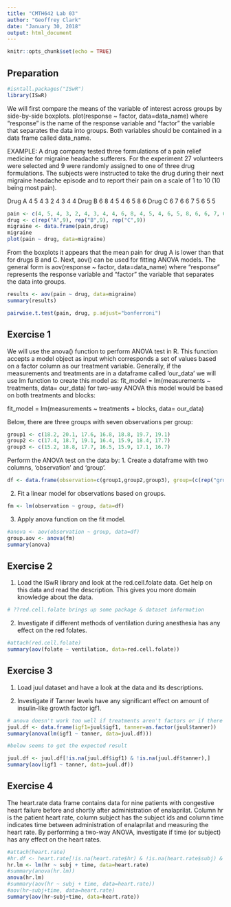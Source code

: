 ```yaml
---
title: "CMTH642 Lab 03"
author: "Geoffrey Clark"
date: "January 30, 2018"
output: html_document
---
```


```r
knitr::opts_chunk$set(echo = TRUE)
```

## Preparation

```r
#isntall.packages("ISwR")
library(ISwR)
```

We will first compare the means of the variable of interest across groups by side-by-side boxplots. plot(response ~ factor, data=data_name) where "response" is the name of the response variable and "factor" the variable  that separates the data into groups. Both variables should be contained in a data frame  called data_name.

EXAMPLE:
A drug company tested three formulations of a pain relief medicine for migraine  headache sufferers. For the experiment 27 volunteers were selected and 9 were randomly  assigned to one of three drug formulations. The subjects were instructed to take the drug  during their next migraine headache episode and to report their pain on a scale of  1 to 10 (10 being most pain).

Drug A 4 5 4 3 2 4 3 4 4
Drug B 6 8 4 5 4 6 5 8 6
Drug C 6 7 6 6 7 5 6 5 5

```r
pain <- c(4, 5, 4, 3, 2, 4, 3, 4, 4, 6, 8, 4, 5, 4, 6, 5, 8, 6, 6, 7, 6, 6, 7, 5, 6, 5, 5) 
drug <- c(rep("A",9), rep("B",9), rep("C",9)) 
migraine <- data.frame(pain,drug)
migraine
plot(pain ~ drug, data=migraine)
```


From the boxplots it appears that the mean pain for drug A is lower than that for drugs B and C. Next, aov() can be used for fitting ANOVA models. The general form is  aov(response ~ factor, data=data_name) where "response" represents the response variable and "factor" the variable that separates the data into groups.  

```r
results <- aov(pain ~ drug, data=migraine)
summary(results)
```

```r
pairwise.t.test(pain, drug, p.adjust="bonferroni")
```

## Exercise 1

We will use the anova() function to perform ANOVA test in R. This function accepts a  model object as input which corresponds a set of values based on a factor column  as our treatment variable. Generally, if the measurements and treatments are in a  dataframe called 'our_data' we will use lm function to create this model as:  fit_model = lm(measurements ~ treatments, data= our_data)  for two-way ANOVA this model would be based on both treatments and blocks:

fit_model = lm(measurements ~ treatments + blocks, data= our_data)

Below, there are three groups with seven observations per group:

```r
group1 <- c(18.2, 20.1, 17.6, 16.8, 18.8, 19.7, 19.1) 
group2 <- c(17.4, 18.7, 19.1, 16.4, 15.9, 18.4, 17.7) 
group3 <- c(15.2, 18.8, 17.7, 16.5, 15.9, 17.1, 16.7)
```
Perform the ANOVA test on the data by:
1. Create a dataframe with two columns, 'observation' and 'group'. 
```r
df <- data.frame(observation=c(group1,group2,group3), group=(c(rep("group1",7), rep("group2",7), rep("group3", 7))))

```

2. Fit a linear model for observations based on groups.
```r
fm <- lm(observation ~ group, data=df)
```

3. Apply anova function on the fit model.
```r
#anova <- aov(observation ~ group, data=df)
group.aov <- anova(fm)
summary(anova)
```

## Exercise 2

1. Load the ISwR library and look at the red.cell.folate data. Get help on this data  and read the description. This gives you more domain knowledge about the data. 
```r
# ??red.cell.folate brings up some package & dataset information
```

2. Investigate if different methods of ventilation during anesthesia has any effect 
on the red folates. 

```r
#attach(red.cell.folate)
summary(aov(folate ~ ventilation, data=red.cell.folate))
```

## Exercise 3

1. Load juul dataset and have a look at the data and its descriptions.

2. Investigate if Tanner levels have any significant effect on amount of insulin-like 
growth factor igf1.

```r
# anova doesn't work too well if treatments aren't factors or if there's a bunch of NAs in there
juul.df <- data.frame(igf1=juul$igf1, tanner=as.factor(juul$tanner))
summary(anova(lm(igf1 ~ tanner, data=juul.df)))

#below seems to get the expected result

juul.df <- juul.df[!is.na(juul.df$igf1) & !is.na(juul.df$tanner),]
summary(aov(igf1 ~ tanner, data=juul.df))
```

## Exercise 4

The heart.rate data frame contains data for nine patients with congestive heart failure   before and shortly after administration of enalaprilat. Column hr is the patient heart  rate, column subject has the subject ids and column time indicates time between  administration of enalaprilat and measuring the heart rate. By performing a two-way ANOVA,  investigate if time (or subject) has any effect on the heart rates.  
```r
#attach(heart.rate)
#hr.df <- heart.rate[!is.na(heart.rate$hr) & !is.na(heart.rate$subj) & !is.na(heart.rate$time),]
hr.lm <- lm(hr ~ subj + time, data=heart.rate)
#summary(anova(hr.lm))
anova(hr.lm)
#summary(aov(hr ~ subj + time, data=heart.rate))
#aov(hr~subj+time, data=heart.rate)
summary(aov(hr~subj+time, data=heart.rate))
```

